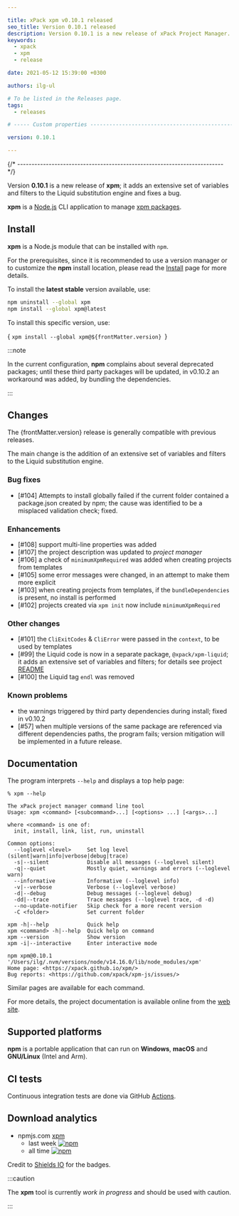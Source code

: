 ```yaml
---

title: xPack xpm v0.10.1 released
seo_title: Version 0.10.1 released
description: Version 0.10.1 is a new release of xPack Project Manager.
keywords:
  - xpack
  - xpm
  - release

date: 2021-05-12 15:39:00 +0300

authors: ilg-ul

# To be listed in the Releases page.
tags:
  - releases

# ----- Custom properties -----------------------------------------------------

version: 0.10.1

---
```



{/* ------------------------------------------------------------------------ */}

Version **0.10.1** is a new release of **xpm**; it adds an extensive set of variables and filters to the Liquid substitution engine and fixes a bug.

<!-- truncate -->

<PageMetadata title={frontMatter.seo_title} />

**xpm** is a
[Node.js](https://nodejs.org/en/) CLI
application to manage
[xpm packages](/docs/getting-started/#xpm-packages).

## Install

**xpm** is a Node.js module that can be installed with `npm`.

For the prerequisites, since it is recommended
to use a version manager or to customize the **npm** install location,
please read the
[Install](https://xpack.github.io/xpm/install/) page for more details.

To install the **latest stable** version available, use:

```sh
npm uninstall --global xpm
npm install --global xpm@latest
```

To install this specific version, use:

<CodeBlock language="sh"> {
`xpm install --global xpm@${frontMatter.version}
`} </CodeBlock>

:::note

In the current configuration,
**npm** complains about several deprecated packages;
until these third party packages will be updated,
in v0.10.2 an workaround was added, by bundling the
dependencies.

:::

## Changes

The {frontMatter.version} release
is generally compatible with previous releases.

The main change is the addition of an extensive set of variables and
filters to the Liquid substitution engine.

### Bug fixes

- [#104] Attempts to install globally failed if the current folder
  contained a package.json created by npm; the cause was identified
  to be a misplaced validation check; fixed.

### Enhancements

- [#108] support multi-line properties was added
- [#107] the project description was updated to _project manager_
- [#106] a check of `minimumXpmRequired` was added when creating projects
  from templates
- [#105] some error messages were changed, in an attempt to make them
  more explicit
- [#103] when creating projects from templates, if the `bundleDependencies`
  is present, no install is performed
- [#102] projects created via `xpm init` now include `minimumXpmRequired`

### Other changes

- [#101] the `CliExitCodes` & `CliError` were passed in the `context`,
  to be used by templates
- [#99] the Liquid code is now in a separate package, `@xpack/xpm-liquid`;
  it adds an extensive set of variables and filters; for details see project
  [README](https://github.com/xpack/xpm-liquid-ts#readme)
- [#100] the Liquid tag `endl` was removed

### Known problems

- the warnings triggered by third party dependencies during install; fixed in v0.10.2
- [#57] when multiple versions of the same package are referenced
  via different dependencies paths, the program fails; version
  mitigation will be implemented in a future release.

## Documentation

The program interprets `--help` and displays a top help page:

```console
% xpm --help

The xPack project manager command line tool
Usage: xpm <command> [<subcommand>...] [<options> ...] [<args>...]

where <command> is one of:
  init, install, link, list, run, uninstall

Common options:
  --loglevel <level>     Set log level (silent|warn|info|verbose|debug|trace)
  -s|--silent            Disable all messages (--loglevel silent)
  -q|--quiet             Mostly quiet, warnings and errors (--loglevel warn)
  --informative          Informative (--loglevel info)
  -v|--verbose           Verbose (--loglevel verbose)
  -d|--debug             Debug messages (--loglevel debug)
  -dd|--trace            Trace messages (--loglevel trace, -d -d)
  --no-update-notifier   Skip check for a more recent version
  -C <folder>            Set current folder

xpm -h|--help            Quick help
xpm <command> -h|--help  Quick help on command
xpm --version            Show version
xpm -i|--interactive     Enter interactive mode

npm xpm@0.10.1 '/Users/ilg/.nvm/versions/node/v14.16.0/lib/node_modules/xpm'
Home page: <https://xpack.github.io/xpm/>
Bug reports: <https://github.com/xpack/xpm-js/issues/>
```

Similar pages are available for each command.

For more details, the project documentation is available online from the
[web site](https://xpack.github.io/xpm/).

## Supported platforms

**npm** is a portable application that can run on
**Windows**, **macOS** and **GNU/Linux** (Intel and Arm).

## CI tests

Continuous integration tests are done via GitHub
[Actions](https://github.com/xpack/xpm-js/actions).

## Download analytics

- npmjs.com [xpm](https://www.npmjs.com/package/xpm)
  - last week [![npm](https://img.shields.io/npm/dw/xpm.svg)](https://www.npmjs.com/package/xpm/)
  - all time [![npm](https://img.shields.io/npm/dt/xpm.svg)](https://www.npmjs.com/package/xpm/)

Credit to [Shields IO](https://shields.io) for the badges.

:::caution

The **xpm** tool is currently _work in progress_ and should be used with caution.

:::

